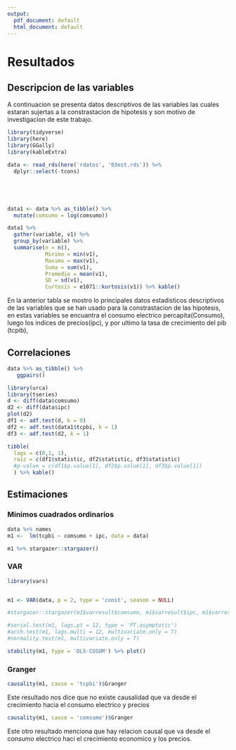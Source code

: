 ```yaml
---
output:
  pdf_document: default
  html_document: default
---
```

# Resultados 

<!-- 4 paginas -->
<!-- Estimaciones: tablas, graficos(como se grafica los resultados o son las pruebas de hipotesis o el smooth presenciado?) -->
<!-- Pruebas de hipotesis, nivel de confiabilidad de los resultados  -->


## Descripcion de las variables 

A continuacion se presenta datos descriptivos de las variables las cuales estaran sujertas a la constrastacion 
de hipotesis y son motivo de investigacion de este trabajo.


```r
library(tidyverse)
library(here)
library(GGally)
library(kableExtra)

data <- read_rds(here('rdatos', '03est.rds')) %>% 
  dplyr::select(-tcons)





data1 <- data %>% as_tibble() %>% 
  mutate(comsumo = log(comsumo))

data1 %>% 
  gather(variable, v1) %>% 
  group_by(variable) %>% 
  summarise(n = n(), 
            Minimo = min(v1),
            Maximo = max(v1),
            Suma = sum(v1), 
            Promedio = mean(v1), 
            SD = sd(v1), 
            Curtosis = e1071::kurtosis(v1)) %>% kable()

```

En la anterior tabla se mostro lo principales datos estadisticos descriptivos de las variables que se han usado para la constrastacion de las hipotesis, en estas variables se encuantra el consumo electrico percapita(Consumo), luego los indices de precios(ipc), y por ultimo la tasa de crecimiento del pib (tcpib), 


## Correlaciones 

```r
data %>% as_tibble() %>% 
   ggpairs()
```
```r
library(urca)
library(tseries)
d <- diff(data$comsumo)
d2 <- diff(data$ipc)
plot(d2)
df1 <- adf.test(d, k = 0)
df2 <- adf.test(data1$tcpbi, k = 1)
df3 <- adf.test(d2, k = 1)

tibble(
  lags = c(0,1, 1),
  raiz = c(df1$statistic, df2$statistic, df3$statistic)
  #p-value = c(df1$p.value[1], df2$p.value[1], df3$p.value[1])
  ) %>% kable()

```






## Estimaciones 

### Minimos cuadrados ordinarios

```r
data %>% names 
m1 <-  lm(tcpbi ~ comsumo + ipc, data = data)

m1 %>% stargazer::stargazer()
```
### VAR

```r
library(vars)


m1 <- VAR(data, p = 2, type = 'const', season = NULL)

#stargazer::stargazer(m1$varresult$comsumo, m1$varresult$ipc, m1$varresult$tcpbi)

```

\begin{table}[!htbp] \centering 
  \caption{} 
  \label{} 
\begin{tabular}{@{\extracolsep{5pt}}lccc} 
\\[-1.8ex]\hline 
\hline \\[-1.8ex] 
 & \multicolumn{3}{c}{\textit{Dependent variable:}} \\ 
\cline{2-4} 
\\[-1.8ex] & \multicolumn{3}{c}{y} \\ 
\\[-1.8ex] & (1) & (2) & (3)\\ 
\hline \\[-1.8ex] 
 comsumo.l1 & 0.608$^{***}$ & 0.007 & $-$0.001 \\ 
  & (0.104) & (0.007) & (0.005) \\ 
  & & & \\ 
 tcpbi.l1 & $-$1.604 & $-$0.118 & $-$0.447$^{***}$ \\ 
  & (2.247) & (0.149) & (0.106) \\ 
  & & & \\ 
 ipc.l1 & 3.896$^{***}$ & 0.940$^{***}$ & 0.058 \\ 
  & (1.454) & (0.097) & (0.069) \\ 
  & & & \\ 
 comsumo.l2 & 0.348$^{***}$ & $-$0.003 & $-$0.002 \\ 
  & (0.102) & (0.007) & (0.005) \\ 
  & & & \\ 
 tcpbi.l2 & $-$1.049 & $-$0.060 & $-$0.272$^{***}$ \\ 
  & (1.905) & (0.126) & (0.090) \\ 
  & & & \\ 
 ipc.l2 & $-$2.689$^{*}$ & $-$0.091 & 0.001 \\ 
  & (1.463) & (0.097) & (0.069) \\ 
  & & & \\ 
 const & $-$13.034 & 6.064$^{**}$ & $-$0.460 \\ 
  & (37.823) & (2.510) & (1.784) \\ 
  & & & \\ 
\hline \\[-1.8ex] 
Observations & 117 & 117 & 117 \\ 
R$^{2}$ & 0.993 & 0.967 & 0.215 \\ 
Adjusted R$^{2}$ & 0.993 & 0.965 & 0.172 \\ 
Residual Std. Error (df = 110) & 24.882 & 1.651 & 1.173 \\ 
F Statistic (df = 6; 110) & 2,756.900$^{***}$ & 533.881$^{***}$ & 5.024$^{***}$ \\ 
\hline 
\hline \\[-1.8ex] 
\textit{Note:}  & \multicolumn{3}{r}{$^{*}$p$<$0.1; $^{**}$p$<$0.05; $^{***}$p$<$0.01} \\ 
\end{tabular} 
\end{table} 


```r

#serial.test(m1, lags.pt = 12, type = 'PT.asymptotic')
#arch.test(m1, lags.multi = 12, multivariate.only = T)
#normality.test(m1, multivariate.only = T)

stability(m1, type = 'OLS-CUSUM') %>% plot()
```

### Granger

```r
causality(m1, cause = 'tcpbi')$Granger
```

Este resultado nos dice que no existe causalidad que va desde el crecimiento hacia el consumo electrico y precios

```r
causality(m1, cause = 'comsumo')$Granger
```
Este otro resultado menciona que hay relacion causal que va desde el consumo electrico haci el crecimiento economico y los precios.


<!---### Impulso respuesta

```r


irf(m1, impulse = 'tcpbi', response = 'comsumo', n.ahead = 20, boot =T) %>% plot
irf(m1, impulse = 'comsumo', response = 'tcpbi', n.ahead = 20, boot =T) %>% plot
```

-->
